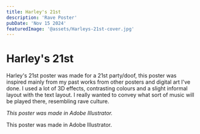 ```yaml
---
title: Harley's 21st
description: 'Rave Poster'
pubDate: 'Nov 15 2024'
featuredImage: '@assets/Harleys-21st-cover.jpg'
---
```



<ProjectImage path={image1} alt="Harley's 21st billboard"/>
<ProjectImage path={image2} alt="Harley's 21st billboard"/>

**Harley's 21st** 
===============

Harley's 21st poster was made for a 21st party/doof, this poster was inspired mainly from my past works from other posters and digital art I've done. I used a lot of 3D effects, contrasting colours and a slight informal layout with the text layout. I really wanted to convey what sort of music will be played there, resembling rave culture. 

<em>This poster was made in Adobe Illustrator.</em>

This poster was made in Adobe Illustrator.
